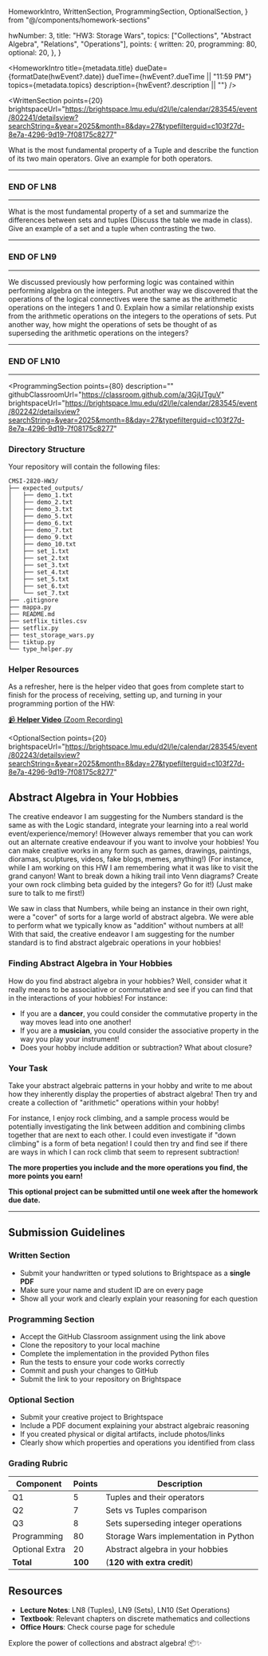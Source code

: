   HomeworkIntro,
  WrittenSection,
  ProgrammingSection,
  OptionalSection,
} from "@/components/homework-sections"

  hwNumber: 3,
  title: "HW3: Storage Wars",
  topics: ["Collections", "Abstract Algebra", "Relations", "Operations"],
  points: {
    written: 20,
    programming: 80,
    optional: 20,
  },
}


<HomeworkIntro
  title={metadata.title}
  dueDate={formatDate(hwEvent?.date)}
  dueTime={hwEvent?.dueTime || "11:59 PM"}
  topics={metadata.topics}
  description={hwEvent?.description || ""}
/>

<WrittenSection
  points={20}
  brightspaceUrl="https://brightspace.lmu.edu/d2l/le/calendar/283545/event/802241/detailsview?searchString=&year=2025&month=8&day=27&typefilterguid=c103f27d-8e7a-4296-9d19-7f08175c8277"
>

<QuestionBox qid="Q1" points={5}>

What is the most fundamental property of a Tuple and describe the function of its two main operators. Give an example for both operators.

</QuestionBox>

---

### END OF LN8

---

<QuestionBox qid="Q2" points={7}>

What is the most fundamental property of a set and summarize the differences between sets and tuples (Discuss the table we made in class). Give an example of a set and a tuple when contrasting the two.

</QuestionBox>

---

### END OF LN9

---

<QuestionBox qid="Q3" points={8}>

We discussed previously how performing logic was contained within performing algebra on the integers. Put another way we discovered that the operations of the logical connectives were the same as the arithmetic operations on the integers 1 and 0. Explain how a similar relationship exists from the arithmetic operations on the integers to the operations of sets. Put another way, how might the operations of sets be thought of as superseding the arithmetic operations on the integers?

</QuestionBox>

---

### END OF LN10

---

</WrittenSection>

<ProgrammingSection
  points={80}
  description=""
  githubClassroomUrl="https://classroom.github.com/a/3GjUTguV"
  brightspaceUrl="https://brightspace.lmu.edu/d2l/le/calendar/283545/event/802242/detailsview?searchString=&year=2025&month=8&day=27&typefilterguid=c103f27d-8e7a-4296-9d19-7f08175c8277"
>

### Directory Structure

Your repository will contain the following files:

```
CMSI-2820-HW3/
├── expected_outputs/
│   ├── demo_1.txt
│   ├── demo_2.txt
│   ├── demo_3.txt
│   ├── demo_5.txt
│   ├── demo_6.txt
│   ├── demo_7.txt
│   ├── demo_9.txt
│   ├── demo_10.txt
│   ├── set_1.txt
│   ├── set_2.txt
│   ├── set_3.txt
│   ├── set_4.txt
│   ├── set_5.txt
│   ├── set_6.txt
│   └── set_7.txt
├── .gitignore
├── mappa.py
├── README.md
├── setflix_titles.csv
├── setflix.py
├── test_storage_wars.py
├── tiktup.py
└── type_helper.py
```

### Helper Resources

As a refresher, here is the helper video that goes from complete start to finish for the process of receiving, setting up, and turning in your programming portion of the HW:

[📹 **Helper Video** (Zoom Recording)](https://lmula.zoom.us/rec/share/LHMwk2fFto5pKnfMEKK5ZBdiwkRO0WacAkDyfbdqMrDz8Eo9dwyFlnYq5a_I8iX3.aa-YDE0MpCpp2sK8)

</ProgrammingSection>

<OptionalSection
  points={20}
  brightspaceUrl="https://brightspace.lmu.edu/d2l/le/calendar/283545/event/802243/detailsview?searchString=&year=2025&month=8&day=27&typefilterguid=c103f27d-8e7a-4296-9d19-7f08175c8277"
>

## Abstract Algebra in Your Hobbies

The creative endeavor I am suggesting for the Numbers standard is the same as with the Logic standard, integrate your learning into a real world event/experience/memory! (However always remember that you can work out an alternate creative endeavour if you want to involve your hobbies! You can make creative works in any form such as games, drawings, paintings, dioramas, sculptures, videos, fake blogs, memes, anything!) (For instance, while I am working on this HW I am remembering what it was like to visit the grand canyon! Want to break down a hiking trail into Venn diagrams? Create your own rock climbing beta guided by the integers? Go for it!) (Just make sure to talk to me first!)

We saw in class that Numbers, while being an instance in their own right, were a "cover" of sorts for a large world of abstract algebra. We were able to perform what we typically know as "addition" without numbers at all! With that said, the creative endeavor I am suggesting for the number standard is to find abstract algebraic operations in your hobbies!

### Finding Abstract Algebra in Your Hobbies

How do you find abstract algebra in your hobbies? Well, consider what it really means to be associative or commutative and see if you can find that in the interactions of your hobbies! For instance:

- If you are a **dancer**, you could consider the commutative property in the way moves lead into one another!
- If you are a **musician**, you could consider the associative property in the way you play your instrument!
- Does your hobby include addition or subtraction? What about closure?

### Your Task

Take your abstract algebraic patterns in your hobby and write to me about how they inherently display the properties of abstract algebra! Then try and create a collection of "arithmetic" operations within your hobby!

For instance, I enjoy rock climbing, and a sample process would be potentially investigating the link between addition and combining climbs together that are next to each other. I could even investigate if "down climbing" is a form of beta negation! I could then try and find see if there are ways in which I can rock climb that seem to represent subtraction!

**The more properties you include and the more operations you find, the more points you earn!**

**This optional project can be submitted until one week after the homework due date.**

</OptionalSection>

---

## Submission Guidelines

### Written Section

- Submit your handwritten or typed solutions to Brightspace as a **single PDF**
- Make sure your name and student ID are on every page
- Show all your work and clearly explain your reasoning for each question

### Programming Section

- Accept the GitHub Classroom assignment using the link above
- Clone the repository to your local machine
- Complete the implementation in the provided Python files
- Run the tests to ensure your code works correctly
- Commit and push your changes to GitHub
- Submit the link to your repository on Brightspace

### Optional Section

- Submit your creative project to Brightspace
- Include a PDF document explaining your abstract algebraic reasoning
- If you created physical or digital artifacts, include photos/links
- Clearly show which properties and operations you identified from class

### Grading Rubric

| Component      | Points  | Description                           |
| -------------- | ------- | ------------------------------------- |
| Q1             | 5       | Tuples and their operators            |
| Q2             | 7       | Sets vs Tuples comparison             |
| Q3             | 8       | Sets superseding integer operations   |
| Programming    | 80      | Storage Wars implementation in Python |
| Optional Extra | 20      | Abstract algebra in your hobbies      |
| **Total**      | **100** | (**120 with extra credit**)           |

## Resources

- **Lecture Notes**: LN8 (Tuples), LN9 (Sets), LN10 (Set Operations)
- **Textbook**: Relevant chapters on discrete mathematics and collections
- **Office Hours**: Check course page for schedule

Explore the power of collections and abstract algebra! 📦✨
